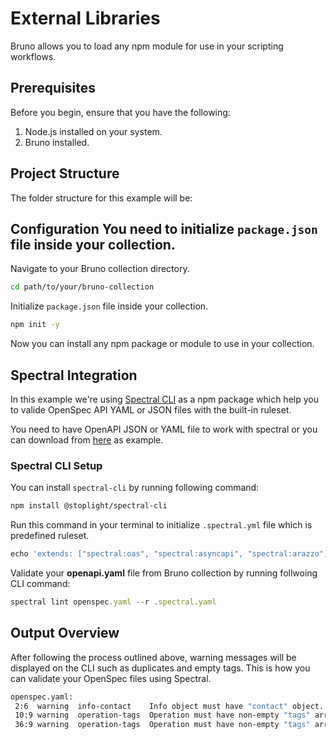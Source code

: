 
# External Libraries

Bruno allows you to load any npm module for use in your scripting workflows.

## Prerequisites

Before you begin, ensure that you have the following:

1. Node.js installed on your system.
2. Bruno installed.

## Project Structure

The folder structure for this example will be:

<FileTree>
  <FileTree.Folder name="bruno-collection" defaultOpen>
    <FileTree.Folder name="api-testing" />
    <FileTree.File name="openspec.yaml" />
    <FileTree.File name=".spectral.yml" />
    <FileTree.File name="package.json" />
    <FileTree.File name="bruno.json" />
    <FileTree.Folder name="node_modules">
      <FileTree.File name="spectral-cli" />
    </FileTree.Folder>
  </FileTree.Folder>
</FileTree>

## Configuration You need to initialize `package.json` file inside your collection.

Navigate to your Bruno collection directory.

```bash
cd path/to/your/bruno-collection
```

Initialize `package.json` file inside your collection.

```bash
npm init -y
```

Now you can install any npm package or module to use in your collection.

## Spectral Integration

In this example we're using [Spectral CLI](https://github.com/stoplightio/spectral?tab=readme-ov-file) as a npm package which help you to valide OpenSpec API YAML or JSON files with the built-in ruleset.

You need to have OpenAPI JSON or YAML file to work with spectral or you can download from [here](https://github.com/ganesh-bruno/spectral-example) as example.

### Spectral CLI Setup

You can install `spectral-cli` by running following command:

```bash
npm install @stoplight/spectral-cli
```

Run this command in your terminal to initialize `.spectral.yml` file which is predefined ruleset.

```js copy
echo 'extends: ["spectral:oas", "spectral:asyncapi", "spectral:arazzo"]' > .spectral.yaml
```

Validate your **openapi.yaml** file from Bruno collection by running follwoing CLI command:

```js copy
spectral lint openspec.yaml --r .spectral.yaml
```

## Output Overview

After following the process outlined above, warning messages will be displayed on the CLI such as duplicates and empty tags. This is how you can validate your OpenSpec files using Spectral.

```bash
openspec.yaml:
 2:6  warning  info-contact    Info object must have "contact" object.      info
 10:9 warning  operation-tags  Operation must have non-empty "tags" array.  paths./pets.get
 36:9 warning  operation-tags  Operation must have non-empty "tags" array.  paths./pets/{petId}.get
```
